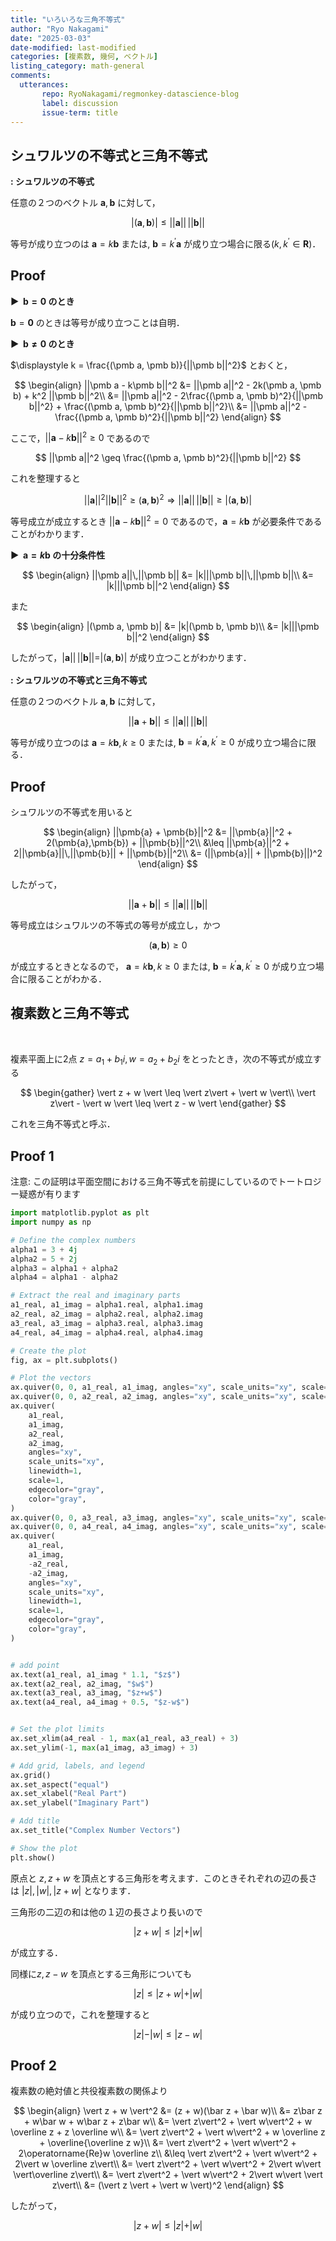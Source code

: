 ```yaml
---
title: "いろいろな三角不等式"
author: "Ryo Nakagami"
date: "2025-03-03"
date-modified: last-modified
categories: [複素数, 幾何, ベクトル]
listing_category: math-general
comments:
  utterances:
       repo: RyoNakagami/regmonkey-datascience-blog
       label: discussion
       issue-term: title
---
```




## シュワルツの不等式と三角不等式

<div class="blog-custom-border" style="margin-top: 1rem; margin-bottom: 1rem;">
::: {#thm- .custom_problem }
**: シュワルツの不等式**
<br>

任意の２つのベクトル $\pmb{a}, \pmb{b}$ に対して，


$$
\vert (\pmb{a}, \pmb{b})\vert \leq ||\pmb{a}||\,||\pmb{b}||
$$

等号が成り立つのは $\pmb a = k\pmb b$ または, $\pmb b = k^\prime\pmb a$ が成り立つ場合に限る($k,k^\prime \in \mathbf R$)．

:::

</div>

<!--::: {.callout-note collapse="true" icon=false}-->
::: {.callout-note collapse="false" icon=false}
## Proof

<strong > &#9654;&nbsp; $\pmb b = \pmb 0$ のとき</strong>

$\pmb b = \pmb 0$ のときは等号が成り立つことは自明．

<strong > &#9654;&nbsp; $\pmb b \neq \pmb 0$ のとき</strong>

$\displaystyle k = \frac{(\pmb a, \pmb b)}{||\pmb b||^2}$ とおくと，

$$
\begin{align}
||\pmb a - k\pmb b||^2
    &= ||\pmb a||^2 - 2k(\pmb a, \pmb b) + k^2 ||\pmb b||^2\\
    &= ||\pmb a||^2 - 2\frac{(\pmb a, \pmb b)^2}{||\pmb b||^2} + \frac{(\pmb a, \pmb b)^2}{||\pmb b||^2}\\
    &= ||\pmb a||^2 - \frac{(\pmb a, \pmb b)^2}{||\pmb b||^2}
\end{align}
$$

ここで，$||\pmb a - k\pmb b||^2 \geq 0$ であるので

$$
||\pmb a||^2 \geq \frac{(\pmb a, \pmb b)^2}{||\pmb b||^2}
$$

これを整理すると

$$
||\pmb a||^2||\pmb b||^2 \geq (\pmb a, \pmb b)^2 \Rightarrow ||\pmb a||\,||\pmb b|| \geq |(\pmb a, \pmb b)|
$$

等号成立が成立するとき $||\pmb a - k\pmb b||^2 = 0$ であるので，$\pmb a = k\pmb b$ が必要条件であることがわかります．

<strong > &#9654;&nbsp; $\pmb a = k\pmb b$ の十分条件性 </strong>

$$
\begin{align}
||\pmb a||\,||\pmb b|| 
    &= |k|||\pmb b||\,||\pmb b||\\
    &= |k|||\pmb b||^2
\end{align}
$$

また

$$
\begin{align}
|(\pmb a, \pmb b)|
    &= |k|(\pmb b, \pmb b)\\
    &= |k|||\pmb b||^2
\end{align}
$$

したがって，$|\pmb a||\,||\pmb b|| = |(\pmb a, \pmb b)|$ が成り立つことがわかります．


:::


<div class="blog-custom-border" style="margin-top: 1rem; margin-bottom: 1rem;">
::: {#thm- .custom_problem }
**: シュワルツの不等式と三角不等式**
<br>

任意の２つのベクトル $\pmb{a}, \pmb{b}$ に対して，

$$
||\pmb{a} + \pmb{b}|| \leq ||\pmb{a}||\, ||\pmb{b}||
$$

等号が成り立つのは $\pmb a = k\pmb b, k\geq 0$ または, $\pmb b = k^\prime\pmb a, k^\prime\geq 0$ が成り立つ場合に限る．

:::

</div>

<!--::: {.callout-note collapse="true" icon=false}-->
::: {.callout-note collapse="false" icon=false}
## Proof

シュワルツの不等式を用いると

$$
\begin{align}
||\pmb{a} + \pmb{b}||^2
    &= ||\pmb{a}||^2 + 2(\pmb{a},\pmb{b}) + ||\pmb{b}||^2\\
    &\leq ||\pmb{a}||^2 + 2||\pmb{a}||\,||\pmb{b}|| + ||\pmb{b}||^2\\
    &= (||\pmb{a}|| + ||\pmb{b}||)^2
\end{align}
$$

したがって，

$$
||\pmb{a} + \pmb{b}|| \leq ||\pmb{a}||\, ||\pmb{b}||
$$

等号成立はシュワルツの不等式の等号が成立し，かつ

$$
(\pmb{a},\pmb{b}) \geq 0
$$

が成立するときとなるので， $\pmb a = k\pmb b, k\geq 0$ または, $\pmb b = k^\prime\pmb a, k^\prime\geq 0$ が成り立つ場合に限ることがわかる．

:::



## 複素数と三角不等式

<div class="blog-custom-border" style="margin-top: 1rem; margin-bottom: 1rem;">
::: {#thm- .custom_problem }
<br>

複素平面上に2点 $z = a_1 + b_1i, w = a_2 + b_2i$ をとったとき，次の不等式が成立する

$$
\begin{gather}
\vert z + w \vert \leq \vert z\vert + \vert w \vert\\
\vert z\vert - \vert w \vert \leq \vert z - w \vert
\end{gather}
$$


これを三角不等式と呼ぶ．


:::

</div>



<!--::: {.callout-note collapse="true" icon=false}-->
::: {.callout-note collapse="false" icon=false}
## Proof 1


注意: この証明は平面空間における三角不等式を前提にしているのでトートロジー疑惑が有ります

```python
import matplotlib.pyplot as plt
import numpy as np

# Define the complex numbers
alpha1 = 3 + 4j
alpha2 = 5 + 2j
alpha3 = alpha1 + alpha2
alpha4 = alpha1 - alpha2

# Extract the real and imaginary parts
a1_real, a1_imag = alpha1.real, alpha1.imag
a2_real, a2_imag = alpha2.real, alpha2.imag
a3_real, a3_imag = alpha3.real, alpha3.imag
a4_real, a4_imag = alpha4.real, alpha4.imag

# Create the plot
fig, ax = plt.subplots()

# Plot the vectors
ax.quiver(0, 0, a1_real, a1_imag, angles="xy", scale_units="xy", scale=1, color="k")
ax.quiver(0, 0, a2_real, a2_imag, angles="xy", scale_units="xy", scale=1, color="k")
ax.quiver(
    a1_real,
    a1_imag,
    a2_real,
    a2_imag,
    angles="xy",
    scale_units="xy",
    linewidth=1,
    scale=1,
    edgecolor="gray",
    color="gray",
)
ax.quiver(0, 0, a3_real, a3_imag, angles="xy", scale_units="xy", scale=1, color="k")
ax.quiver(0, 0, a4_real, a4_imag, angles="xy", scale_units="xy", scale=1, color="k")
ax.quiver(
    a1_real,
    a1_imag,
    -a2_real,
    -a2_imag,
    angles="xy",
    scale_units="xy",
    linewidth=1,
    scale=1,
    edgecolor="gray",
    color="gray",
)


# add point
ax.text(a1_real, a1_imag * 1.1, "$z$")
ax.text(a2_real, a2_imag, "$w$")
ax.text(a3_real, a3_imag, "$z+w$")
ax.text(a4_real, a4_imag + 0.5, "$z-w$")


# Set the plot limits
ax.set_xlim(a4_real - 1, max(a1_real, a3_real) + 3)
ax.set_ylim(-1, max(a1_imag, a3_imag) + 3)

# Add grid, labels, and legend
ax.grid()
ax.set_aspect("equal")
ax.set_xlabel("Real Part")
ax.set_ylabel("Imaginary Part")

# Add title
ax.set_title("Complex Number Vectors")

# Show the plot
plt.show()
```

原点と $z, z+w$ を頂点とする三角形を考えます．このときそれぞれの辺の長さは
$\vert z\vert, \vert w\vert, \vert z + w\vert$ となります．

三角形の二辺の和は他の１辺の長さより長いので

$$
\vert z + w \vert \leq \vert z\vert + \vert w \vert
$$

が成立する．

同様に$z, z-w$ を頂点とする三角形についても

$$
\vert z \vert \leq \vert z + w \vert + \vert w \vert
$$

が成り立つので，これを整理すると

$$
\vert z\vert - \vert w \vert \leq \vert z - w \vert
$$

:::

<!--::: {.callout-note collapse="true" icon=false}-->
::: {.callout-note collapse="false" icon=false}
## Proof 2

複素数の絶対値と共役複素数の関係より

$$
\begin{align}
\vert  z + w \vert^2
    &= (z + w)(\bar z + \bar w)\\
    &= z\bar z + w\bar w + w\bar z + z\bar w\\
    &= \vert z\vert^2 + \vert w\vert^2 + w \overline z + z \overline w\\
    &= \vert z\vert^2 + \vert w\vert^2 + w \overline z + \overline{\overline z w}\\
    &= \vert z\vert^2 + \vert w\vert^2 + 2\operatorname{Re}w \overline z\\
    &\leq \vert z\vert^2 + \vert w\vert^2 + 2\vert w \overline z\vert\\
    &= \vert z\vert^2 + \vert w\vert^2 + 2\vert w\vert \vert\overline z\vert\\
    &= \vert z\vert^2 + \vert w\vert^2 + 2\vert w\vert \vert z\vert\\
    &= (\vert z \vert + \vert w \vert)^2
\end{align}
$$

したがって，

$$
\vert  z + w \vert \leq \vert z \vert + \vert w \vert
$$

:::